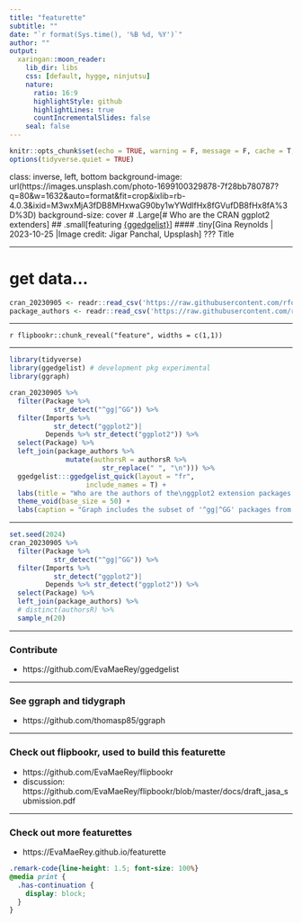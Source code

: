 ```yaml
---
title: "featurette"
subtitle: ""
date: "`r format(Sys.time(), '%B %d, %Y')`"
author: ""
output:
  xaringan::moon_reader:
    lib_dir: libs
    css: [default, hygge, ninjutsu]
    nature:
      ratio: 16:9
      highlightStyle: github
      highlightLines: true
      countIncrementalSlides: false
    seal: false
---
```





```r
knitr::opts_chunk$set(echo = TRUE, warning = F, message = F, cache = T, fig.height = 30, fig.width = 24, out.width = "90%")
options(tidyverse.quiet = TRUE)
```

class: inverse, left, bottom
background-image: url(https://images.unsplash.com/photo-1699100329878-7f28bb780787?q=80&w=1632&auto=format&fit=crop&ixlib=rb-4.0.3&ixid=M3wxMjA3fDB8MHxwaG90by1wYWdlfHx8fGVufDB8fHx8fA%3D%3D)
background-size: cover
# .Large[# Who are the CRAN ggplot2 extenders]
## .small[featuring [{ggedgelist}](https://github.com/EvaMaeRey/ggedgelist)]
#### .tiny[Gina Reynolds | 2023-10-25 |Image credit: Jigar Panchal, Upsplash]
???
Title 




---

# get data...

```r
cran_20230905 <- readr::read_csv('https://raw.githubusercontent.com/rfordatascience/tidytuesday/master/data/2023/2023-09-19/cran_20230905.csv')
package_authors <- readr::read_csv('https://raw.githubusercontent.com/rfordatascience/tidytuesday/master/data/2023/2023-09-19/package_authors.csv')
```


---

`r flipbookr::chunk_reveal("feature", widths = c(1,1))`

---

```r
library(tidyverse)
library(ggedgelist) # development pkg experimental
library(ggraph)

cran_20230905 %>% 
  filter(Package %>% 
           str_detect("^gg|^GG")) %>% 
  filter(Imports %>% 
           str_detect("ggplot2")|
         Depends %>% str_detect("ggplot2")) %>% 
  select(Package) %>% 
  left_join(package_authors %>% 
              mutate(authorsR = authorsR %>% 
                       str_replace(" ", "\n"))) %>% 
  ggedgelist:::ggedgelist_quick(layout = "fr", 
                   include_names = T) + 
  labs(title = "Who are the authors of the\nggplot2 extension packages on CRAN?") + 
  theme_void(base_size = 50) +
  labs(caption = "Graph includes the subset of '^gg|^GG' packages from #TidyTuesday '2023-09-19/cran_20230905.csv' which list ggplot2 in Depends or Imports.  Authors are from #TidyTuesday '2023-09-19/package_authors.csv'" %>% str_wrap(80)) 
```

---

```r
set.seed(2024)
cran_20230905 %>% 
  filter(Package %>% 
           str_detect("^gg|^GG")) %>% 
  filter(Imports %>% 
           str_detect("ggplot2")|
         Depends %>% str_detect("ggplot2")) %>% 
  select(Package) %>% 
  left_join(package_authors) %>% 
  # distinct(authorsR) %>%
  sample_n(20)


```



---

### Contribute

- https://github.com/EvaMaeRey/ggedgelist

---

### See ggraph and tidygraph

- https://github.com/thomasp85/ggraph




---


### Check out flipbookr, used to build this featurette

- https://github.com/EvaMaeRey/flipbookr
- discussion: https://github.com/EvaMaeRey/flipbookr/blob/master/docs/draft_jasa_submission.pdf 

---

### Check out more featurettes

- https://EvaMaeRey.github.io/featurette




```css
.remark-code{line-height: 1.5; font-size: 100%}
@media print {
  .has-continuation {
    display: block;
  }
}
```

